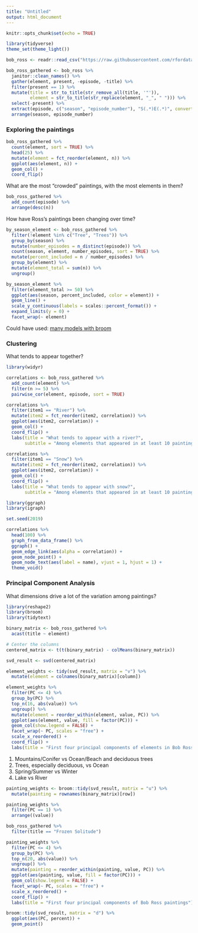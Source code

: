 ```yaml
---
title: "Untitled"
output: html_document
---
```


```r
knitr::opts_chunk$set(echo = TRUE)
```

```r
library(tidyverse)
theme_set(theme_light())

bob_ross <- readr::read_csv("https://raw.githubusercontent.com/rfordatascience/tidytuesday/master/data/2019/2019-08-06/bob-ross.csv")
```

```r
bob_ross_gathered <- bob_ross %>%
  janitor::clean_names() %>%
  gather(element, present, -episode, -title) %>%
  filter(present == 1) %>%
  mutate(title = str_to_title(str_remove_all(title, '"')),
         element = str_to_title(str_replace(element, "_", " "))) %>%
  select(-present) %>%
  extract(episode, c("season", "episode_number"), "S(.*)E(.*)", convert = TRUE, remove = FALSE) %>%
  arrange(season, episode_number)
```

### Exploring the paintings

```r
bob_ross_gathered %>%
  count(element, sort = TRUE) %>%
  head(25) %>%
  mutate(element = fct_reorder(element, n)) %>%
  ggplot(aes(element, n)) +
  geom_col() +
  coord_flip()
```

What are the most "crowded" paintings, with the most elements in them?

```r
bob_ross_gathered %>%
  add_count(episode) %>%
  arrange(desc(n))
```

How have Ross's paintings been changing over time?

```r
by_season_element <- bob_ross_gathered %>%
  filter(!element %in% c("Tree", "Trees")) %>%
  group_by(season) %>%
  mutate(number_episodes = n_distinct(episode)) %>%
  count(season, element, number_episodes, sort = TRUE) %>%
  mutate(percent_included = n / number_episodes) %>%
  group_by(element) %>%
  mutate(element_total = sum(n)) %>%
  ungroup()

by_season_element %>%
  filter(element_total >= 50) %>%
  ggplot(aes(season, percent_included, color = element)) +
  geom_line() +
  scale_y_continuous(labels = scales::percent_format()) +
  expand_limits(y = 0) +
  facet_wrap(~ element)
```

Could have used: [many models with broom](https://r4ds.had.co.nz/many-models.html)

### Clustering

What tends to appear together?

```r
library(widyr)

correlations <- bob_ross_gathered %>%
  add_count(element) %>%
  filter(n >= 5) %>%
  pairwise_cor(element, episode, sort = TRUE)

correlations %>%
  filter(item1 == "River") %>%
  mutate(item2 = fct_reorder(item2, correlation)) %>%
  ggplot(aes(item2, correlation)) +
  geom_col() +
  coord_flip() +
  labs(title = "What tends to appear with a river?",
       subtitle = "Among elements that appeared in at least 10 paintings")

correlations %>%
  filter(item1 == "Snow") %>%
  mutate(item2 = fct_reorder(item2, correlation)) %>%
  ggplot(aes(item2, correlation)) +
  geom_col() +
  coord_flip() +
  labs(title = "What tends to appear with snow?",
       subtitle = "Among elements that appeared in at least 10 paintings")
```

```r
library(ggraph)
library(igraph)

set.seed(2019)

correlations %>%
  head(100) %>%
  graph_from_data_frame() %>%
  ggraph() +
  geom_edge_link(aes(alpha = correlation)) +
  geom_node_point() +
  geom_node_text(aes(label = name), vjust = 1, hjust = 1) +
  theme_void()
```

### Principal Component Analysis

What dimensions drive a lot of the variation among paintings?

```r
library(reshape2)
library(broom)
library(tidytext)

binary_matrix <- bob_ross_gathered %>%
  acast(title ~ element)

# Center the columns
centered_matrix <- t(t(binary_matrix) - colMeans(binary_matrix))

svd_result <- svd(centered_matrix)

element_weights <- tidy(svd_result, matrix = "v") %>%
  mutate(element = colnames(binary_matrix)[column])

element_weights %>%
  filter(PC <= 4) %>%
  group_by(PC) %>%
  top_n(16, abs(value)) %>%
  ungroup() %>%
  mutate(element = reorder_within(element, value, PC)) %>%
  ggplot(aes(element, value, fill = factor(PC))) +
  geom_col(show.legend = FALSE) +
  facet_wrap(~ PC, scales = "free") +
  scale_x_reordered() +
  coord_flip() +
  labs(title = "First four principal components of elements in Bob Ross paintings")
```

1. Mountains/Conifer vs Ocean/Beach and deciduous trees
2. Trees, especially deciduous, vs Ocean
3. Spring/Summer vs Winter
4. Lake vs River

```r
painting_weights <- broom::tidy(svd_result, matrix = "u") %>%
  mutate(painting = rownames(binary_matrix)[row])
```

```r
painting_weights %>%
  filter(PC == 1) %>%
  arrange((value))

bob_ross_gathered %>%
  filter(title == "Frozen Solitude")

painting_weights %>%
  filter(PC <= 4) %>%
  group_by(PC) %>%
  top_n(20, abs(value)) %>%
  ungroup() %>%
  mutate(painting = reorder_within(painting, value, PC)) %>%
  ggplot(aes(painting, value, fill = factor(PC))) +
  geom_col(show.legend = FALSE) +
  facet_wrap(~ PC, scales = "free") +
  scale_x_reordered() +
  coord_flip() +
  labs(title = "First four principal components of Bob Ross paintings")

```

```r
broom::tidy(svd_result, matrix = "d") %>%
  ggplot(aes(PC, percent)) +
  geom_point()
```


